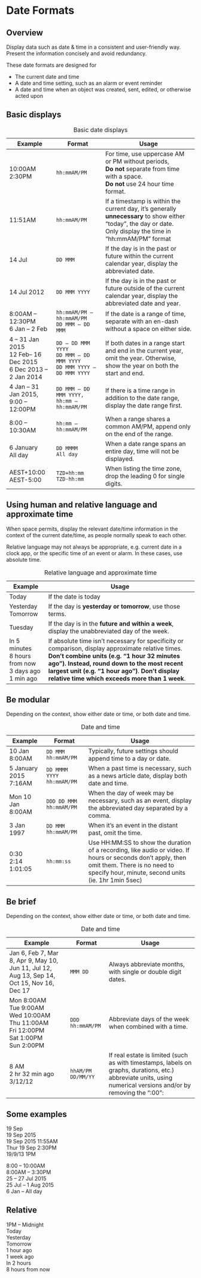 
<Meta title="Core/Standards/Date formats" />

# Date Formats

## Overview

Display data such as date & time in a consistent and user-friendly way. Present the information concisely and avoid redundancy.

These date formats are designed for

* The current date and time
* A date and time setting, such as an alarm or event reminder
* A date and time when an object was created, sent, edited, or otherwise acted upon

## Basic displays

<table>
    <caption>Basic date displays</caption>
    <thead>
        <tr>
          <th>Example</th>
          <th>Format</th>
          <th>Usage</th>
        </tr>
    </thead>
    <tbody>
        <tr>
          <td>
          10:00AM <br />
          2:30PM
          </td>
          <td><code>hh:mmAM/PM</code></td>
          <td>For time, use uppercase AM or PM without periods, <br />
          <strong>Do not</strong> separate from time with a space. <br />
          <strong>Do not</strong> use 24 hour time format.</td>
        </tr>
        <tr>
          <td>11:51AM</td>
          <td><code>hh:mmAM/PM</code></td>
          <td>If a timestamp is within the current day, it’s generally <strong>unnecessary</strong> to show either “today”, the day or date. <br />
          Only display the time in “hh:mmAM/PM” format</td>
        </tr>
        <tr>
          <td>14 Jul</td>
          <td><code>DD MMM</code></td>
          <td>If the day is in the past or future within the current calendar year, display the abbreviated date.</td>
        </tr>
        <tr>
          <td>14 Jul 2012</td>
          <td><code>DD MMM YYYY</code></td>
          <td>If the day is in the past or future outside of the current calendar year, display the abbreviated date and year.</td>
        </tr>
        <tr>
          <td>
          8:00AM – 12:30PM <br />
          6 Jan – 2 Feb
          </td>
          <td>
          <code>hh:mmAM/PM – hh:mmAM/PM</code> <br />
          <code>DD MMM – DD MMM</code>
          </td>
          <td>If the date is a range of time, separate with an en-dash without a space on either side.</td>
        </tr>
        <tr>
          <td>
          4 – 31 Jan 2015 <br />
          12 Feb– 16 Dec 2015 <br />
          6 Dec 2013 – 2 Jan 2014
          </td>
          <td>
          <code>DD – DD MMM YYYY</code> <br />
          <code>DD MMM – DD MMM YYYY</code> <br />
          <code>DD MMM YYYY – DD MMM YYYY</code>
          </td>
          <td>If both dates in a range start and end in the current year, omit the year. Otherwise, show the year on both the start and end.</td>
        </tr>
        <tr>
          <td>
          4 Jan – 31 Jan 2015, <br />
          9:00 – 12:00PM
          </td>
          <td>
          <code>DD MMM – DD MMM YYYY, hh:mm – hh:mmAM/PM</code>
          </td>
          <td>If there is a time range in addition to the date range, display the date range first.</td>
        </tr>
        <tr>
          <td>8:00 – 10:30AM</td>
          <td><code>hh:mm – hh:mmAM/PM</code></td>
          <td>When a range shares a common AM/PM, append only on the end of the range.</td>
        </tr>
        <tr>
          <td>
          6 January <br />
          All day
          </td>
          <td>
          <code>DD MMMM</code> <br />
          <code>All day</code>
          </td>
          <td>When a date range spans an entire day, time will not be displayed.</td>
        </tr>
        <tr>
          <td>
          AEST+10:00 <br />
          AEST-5:00
          </td>
          <td>
          <code>TZD+hh:mm</code> <br />
          <code>TZD-hh:mm</code>
          </td>
          <td>When listing the time zone, drop the leading 0 for single digits.</td>
        </tr>
    </tbody>
</table>  

## Using human and relative language and approximate time

When space permits, display the relevant date/time information in the context of the current date/time, as people normally speak to each other.

Relative language may not always be appropriate, e.g. current date in a clock app, or the specific time of an event or alarm. In these cases, use absolute time.

<table>
    <caption>Relative language and approximate time</caption>
    <thead>
        <tr>
          <th>Example</th>
          <th>Usage</th>
        </tr>
    </thead>
    <tbody>
        <tr>
          <td>Today</td>
          <td>If the date is today</td>
        </tr>
        <tr>
          <td>
          Yesterday <br />
          Tomorrow
          </td>
          <td>If the day is <strong>yesterday or tomorrow</strong>, use those terms.</td>
        </tr>
        <tr>
          <td>Tuesday</td>
          <td>If the day is in the <strong>future and within a week</strong>, display the unabbreviated day of the week.</td>
        </tr>
        <tr>
          <td>
          In 5 minutes <br />
          8 hours from now <br />
          3 days ago <br />
          1 min ago <br />
          </td>
          <td>
          If absolute time isn’t necessary for specificity or comparison, display approximate relative times. <br />
          <strong>Don’t combine units (e.g. “1 hour 32 minutes ago”). Instead, round down to the most recent largest unit (e.g. “1 hour ago”)</strong>.
          <strong>Don’t display relative time which exceeds more than 1 week</strong>. 
          </td>
        </tr>
    </tbody>
</table>  

## Be modular

Depending on the context, show either date or time, or both date and time.

<table>
    <caption>Date and time</caption>
    <thead>
        <tr>
          <th>Example</th>
          <th>Format</th>
          <th>Usage</th>
        </tr>
    </thead>
    <tbody>
        <tr>
          <td>10 Jan 8:00AM</td>
          <td><code>DD MMM hh:mmAM/PM</code></td>
          <td>Typically, future settings should append time to a day or date.</td>
        </tr>
        <tr>
          <td>5 January 2015 7:16AM</td>
          <td><code>DD MMMM YYYY hh:mmAM/PM</code></td>
          <td>When a past time is necessary, such as a news article date, display both date and time.</td>
        </tr>
        <tr>
          <td>Mon 10 Jan 8:00AM</td>
          <td><code>DDD DD MMM hh:mmAM/PM</code></td>
          <td>When the day of week may be necessary, such as an event, display the abbreviated day separated by a comma.</td>
        </tr>
        <tr>
          <td>3 Jan 1997</td>
          <td><code>DD MMM hh:mmAM/PM</code></td>
          <td>When it’s an event in the distant past, omit the time.</td>
        </tr>
        <tr>
          <td>
          0:30 <br />
          2:14 <br />
          1:01:05 <br />
          </td>
          <td><code>hh:mm:ss</code></td>
          <td>
          Use HH:MM:SS to show the duration of a recording, like audio or video. If hours or seconds don’t apply, then omit them.
          There is no need to specify hour, minute, second units (ie. 1hr 1min 5sec)
          </td>
        </tr>
    </tbody>
</table>

## Be brief

Depending on the context, show either date or time, or both date and time.

<table>
    <caption>Date and time</caption>
    <thead>
        <tr>
          <th>Example</th>
          <th>Format</th>
          <th>Usage</th>
        </tr>
    </thead>
    <tbody>
        <tr>
          <td>
          Jan 6, Feb 7, Mar 8, Apr 9, May 10, Jun 11, Jul 12, Aug 13, Sep 14, Oct 15, Nov 16, Dec 17
          </td>
          <td><code>MMM DD</code></td>
          <td>Always abbreviate months, with single or double digit dates.</td>
        </tr>
        <tr>
          <td>
          Mon 8:00AM <br />
          Tue 9:00AM <br />
          Wed 10:00AM <br />
          Thu 11:00AM <br />
          Fri 12:00PM <br />
          Sat 1:00PM <br />
          Sun 2:00PM
          </td>
          <td><code>DDD hh:mmAM/PM</code></td>
          <td>Abbreviate days of the week when combined with a time.</td>
        </tr>
        <tr>
          <td>
          8 AM <br />
          2 hr 32 min ago <br />
          3/12/12 <br />
          </td>
          <td>
          <code>hhAM/PM</code>
          <code>DD/MM/YY</code>
          </td>
          <td>If real estate is limited (such as with timestamps, labels on graphs, durations, etc.) abbreviate units, using numerical versions and/or by removing the “:00”: </td>
        </tr>
    </tbody>
</table>  


## Some examples

19 Sep <br />
19 Sep 2015 <br />
19 Sep 2015 11:55AM <br />
Thur 19 Sep 2:30PM <br />
19/9/13 1PM

8:00 – 10:00AM <br />
8:00AM – 3:30PM <br />
25 – 27 Jul 2015 <br />
25 Jul – 1 Aug 2015 <br />
6 Jan – All day

## Relative
1PM – Midnight <br />
Today <br />
Yesterday <br />
Tomorrow <br />
1 hour ago <br />
1 week ago <br />
In 2 hours <br />
8 hours from now
